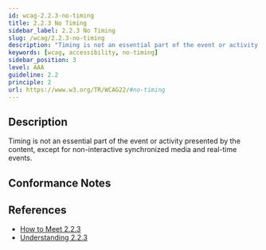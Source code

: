 ```yaml
---
id: wcag-2.2.3-no-timing
title: 2.2.3 No Timing
sidebar_label: 2.2.3 No Timing
slug: /wcag/2.2.3-no-timing
description: "Timing is not an essential part of the event or activity presented by the content, except for non-interactive synchronized media and real-time events."
keywords: [wcag, accessibility, no-timing]
sidebar_position: 3
level: AAA
guideline: 2.2
principle: 2
url: https://www.w3.org/TR/WCAG22/#no-timing
---
```


## Description

Timing is not an essential part of the event or activity presented by the content, except for non-interactive synchronized media and real-time events.

## Conformance Notes

<Project name="ads">
  <Unknown></Unknown>
</Project>

<Project name="scix">
  <Support></Support>
</Project>

## References

- [How to Meet 2.2.3](https://www.w3.org/WAI/WCAG22/quickref/#no-timing)
- [Understanding 2.2.3](https://www.w3.org/WAI/WCAG22/Understanding/no-timing.html)


